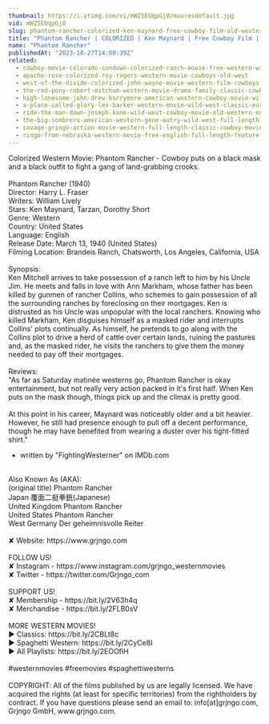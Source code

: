 ```yaml
---
thumbnail: https://i.ytimg.com/vi/mWZ5EUqpGj0/maxresdefault.jpg
vid: mWZ5EUqpGj0
slug: phantom-rancher-colorized-ken-maynard-free-cowboy-film-old-western-movie
title: "Phantom Rancher | COLORIZED | Ken Maynard | Free Cowboy Film | Old Western Movie"
name: "Phantom Rancher"
publishedAt: "2023-10-27T14:00:39Z"
related:
  - cowboy-movie-colorado-sundown-colorized-ranch-movie-free-western-wild-west
  - apache-rose-colorized-roy-rogers-western-movie-cowboys-old-west
  - west-of-the-divide-colorized-john-wayne-movie-western-film-cowboys
  - the-red-pony-robert-mitchum-western-movie-drama-family-classic-cowboy-film
  - high-lonesome-john-drew-barrymore-american-western-cowboy-movie-wild-west-english
  - a-place-called-glory-lex-barker-western-movie-wild-west-classic-european-feature-film
  - ride-the-man-down-joseph-kane-wild-west-cowboy-movie-old-western-english
  - the-big-sombrero-american-western-gene-autry-wild-west-full-length-english
  - savage-gringo-action-movie-western-full-length-classic-cowboy-movie-english
  - ringo-from-nebraska-western-movie-free-english-full-length-feature-film-spaghetti-western
---
```


Colorized Western Movie: Phantom Rancher - Cowboy puts on a black mask and a black outfit to fight a gang of land-grabbing crooks.<br />
<br />
Phantom Rancher (1940)<br />
Director: Harry L. Fraser<br />
Writers: William Lively<br />
Stars: Ken Maynard, Tarzan, Dorothy Short<br />
Genre: Western<br />
Country: United States<br />
Language: English<br />
Release Date: March 13, 1940 (United States)<br />
Filming Location: Brandeis Ranch, Chatsworth, Los Angeles, California, USA<br />
<br />
Synopsis:<br />
Ken Mitchell arrives to take possession of a ranch left to him by his Uncle Jim. He meets and falls in love with Ann Markham, whose father has been killed by gunmen of rancher Collins, who schemes to gain possession of all the surrounding ranches by foreclosing on their mortgages. Ken is distrusted as his Uncle was unpopular with the local ranchers. Knowing who killed Markham, Ken disguises himself as a masked rider and interrupts Collins' plots continually. As himself, he pretends to go along with the Collins plot to drive a herd of cattle over certain lands, ruining the pastures and, as the masked rider, he visits the ranchers to give them the money needed to pay off their mortgages.<br />
<br />
Reviews:<br />
"As far as Saturday matinée westerns go, Phantom Rancher is okay entertainment, but not really very action packed in it's first half. When Ken puts on the mask though, things pick up and the climax is pretty good.<br />
<br />
At this point in his career, Maynard was noticeably older and a bit heavier. However, he still had presence enough to pull off a decent performance, though he may have benefited from wearing a duster over his tight-fitted shirt."<br />
- written by "FightingWesterner" on IMDb.com<br />
<br />
Also Known As (AKA):<br />
(original title) Phantom Rancher<br />
Japan 覆面二挺拳銃(Japanese)<br />
United Kingdom Phantom Rancher<br />
United States Phantom Rancher<br />
West Germany Der geheimnisvolle Reiter<br />
<br />
✘ Website: https://www.grjngo.com<br />
<br />
FOLLOW US!<br />
✘ Instagram - https://www.instagram.com/grjngo_westernmovies<br />
✘ Twitter - https://twitter.com/Grjngo_com<br />
<br />
SUPPORT US!<br />
✘ Membership - https://bit.ly/2V63h4q<br />
✘ Merchandise - https://bit.ly/2FLB0sV<br />
<br />
MORE WESTERN MOVIES! <br />
► Classics: https://bit.ly/2CBLt8c <br />
► Spaghetti Western: https://bit.ly/2CyCe8I <br />
► All Playlists: https://bit.ly/2EOOfIH <br />
<br />
#westernmovies #freemovies #spaghettiwesterns<br />
<br />
COPYRIGHT: All of the films published by us are legally licensed. We have acquired the rights (at least for specific territories) from the rightholders by contract. If you have questions please send an email to: info[at]grjngo.com, Grjngo GmbH, www.grjngo.com.